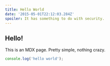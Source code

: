 ```yaml
---
title: Hello World
date: '2015-05-01T22:12:03.284Z'
spoiler: It has something to do with security.
---
```


## Hello!

This is an MDX page. Pretty simple, nothing crazy.

```javascript
console.log('hello world');
```
